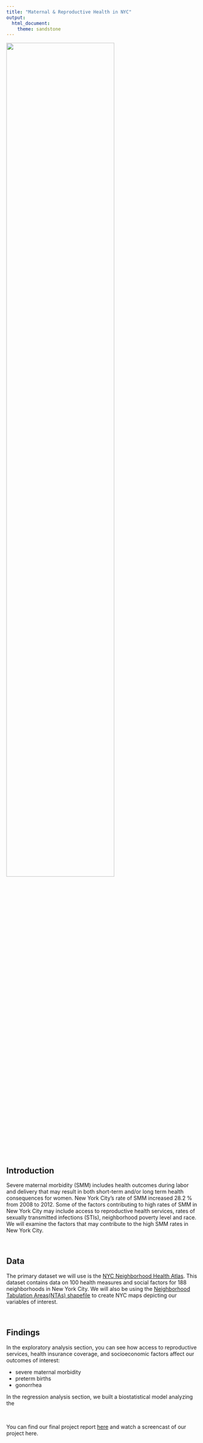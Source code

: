 ```yaml
---
title: "Maternal & Reproductive Health in NYC"
output: 
  html_document:
    theme: sandstone
---
```


<style type="text/css">

h1.title {text-align: center;}

</style>

<img src="images/rephealth_image3.jpg" style="width:75%" class="center">

## Introduction
Severe maternal morbidity (SMM) includes health outcomes during labor and delivery that may result in both short-term and/or long term health consequences for women. New York City’s rate of SMM increased 28.2 % from 2008 to 2012. Some of the factors contributing to high rates of SMM in New York City may include access to reproductive health services, rates of sexually transmitted infections (STIs), neighborhood poverty level and race. We will examine the factors that may contribute to the high SMM rates in New York City. 

<br>

## Data
The primary dataset we will use is the [NYC Neighborhood Health Atlas](https://www1.nyc.gov/site/doh/health/neighborhood-health/nyc-neighborhood-health-atlas.page). This dataset contains data on 100 health measures and social factors for 188 neighborhoods in New York City. 
We will also be using the [Neighborhood Tabulation Areas(NTAs) shapefile](https://www1.nyc.gov/site/planning/data-maps/open-data/dwn-nynta.page) to create NYC maps depicting our variables of interest.  

<br>

## Findings 
In the exploratory analysis section, you can see how access to reproductive services, health insurance coverage, and socioeconomic factors affect our outcomes of interest: 

- severe maternal morbidity
- preterm births
- gonorrhea

In the regression analysis section, we built a biostatistical model analyzing the 

<br>

You can find our final project report [here](project_report.html) and watch a screencast of our project here.

<br>
